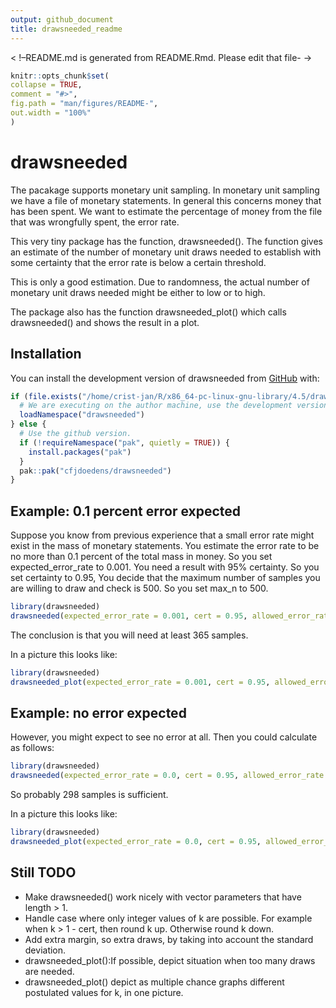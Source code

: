 ```yaml
---
output: github_document
title: drawsneeded_readme
---
```

< !--README.md is generated from README.Rmd. Please edit that file- ->
```r
knitr::opts_chunk$set(
collapse = TRUE,
comment = "#>",
fig.path = "man/figures/README-",
out.width = "100%"
)
```

# drawsneeded

The pacakage supports monetary unit sampling.
In monetary unit sampling we have a file of monetary statements.
In general this concerns money that has been spent.
We want to estimate the percentage of money from the file that was wrongfully spent, the error rate.

This very tiny package has the function, drawsneeded().
The function gives an estimate of the number of monetary unit
draws needed
to establish with some certainty that the error rate is below a certain threshold.

This is only a good estimation.
Due to randomness, the actual number of monetary unit draws needed
might be either to
low or to high.

The package also has the function drawsneeded_plot() which calls drawsneeded()
and shows the result in a plot.

## Installation
You can install the development version of drawsneeded from [GitHub](https://github.com/) with:
```r
if (file.exists("/home/crist-jan/R/x86_64-pc-linux-gnu-library/4.5/drawsneeded")) {
  # We are executing on the author machine, use the development version available there.
  loadNamespace("drawsneeded")
} else {
  # Use the github version.
  if (!requireNamespace("pak", quietly = TRUE)) {
    install.packages("pak")
  }
  pak::pak("cfjdoedens/drawsneeded")
}
```

## Example: 0.1 percent error expected

Suppose you know from previous experience
that a small error rate might exist in the mass of monetary statements.
You estimate the error rate to be no more than 0.1 percent of the total
mass in money.
So you set expected_error_rate to 0.001.
You need a result with 95% certainty.
So you set certainty to 0.95, You decide that the maximum number of samples you are willing to
draw and check is 500.
So you set max_n to 500.

```r
library(drawsneeded)
drawsneeded(expected_error_rate = 0.001, cert = 0.95, allowed_error_rate = 0.01, max_n = 500)
```
The conclusion is that you will need at least 365 samples.

In a picture this looks like:
```r
library(drawsneeded)
drawsneeded_plot(expected_error_rate = 0.001, cert = 0.95, allowed_error_rate = 0.01, max_n = 500)
```

## Example: no error expected

However, you might expect to see no error at all. Then you could
calculate as follows:
```r
library(drawsneeded)
drawsneeded(expected_error_rate = 0.0, cert = 0.95, allowed_error_rate = 0.01, max_n = 500)
```

So probably 298 samples is sufficient.

In a picture this looks like:
```r
library(drawsneeded)
drawsneeded_plot(expected_error_rate = 0.0, cert = 0.95, allowed_error_rate = 0.01, max_n = 500)
```

## Still TODO

* Make drawsneeded() work nicely with vector parameters that have length > 1.
* Handle case where only integer values of k are possible. For example when k > 1 -
cert, then round k up. Otherwise round k down.
* Add extra margin, so extra draws, by taking into account the standard deviation.
* drawsneeded_plot():If possible, depict situation when too many draws are needed.
* drawsneeded_plot() depict as multiple chance graphs different postulated
values for k, in one picture.
